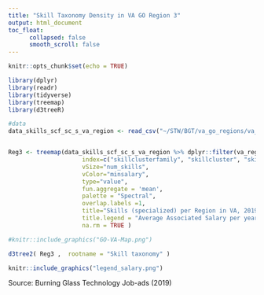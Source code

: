 ```yaml
---
title: "Skill Taxonomy Density in VA GO Region 3"
output: html_document
toc_float:
      collapsed: false
      smooth_scroll: false
---
```


```r
knitr::opts_chunk$set(echo = TRUE)
```


```r
library(dplyr)
library(readr)
library(tidyverse)
library(treemap)
library(d3treeR)

#data
data_skills_scf_sc_s_va_region <- read_csv("~/STW/BGT/va_go_regions/va_go_bgt/data_skills_scf_sc_s_va_region.csv")


Reg3 <- treemap(data_skills_scf_sc_s_va_region %>% dplyr::filter(va_region == 3) ,
                     index=c("skillclusterfamily", "skillcluster", "skill" ),
                     vSize="num_skills",
                     vColor="minsalary",
                     type="value",
                     fun.aggregate = 'mean',
                     palette = "Spectral",
                     overlap.labels =1,
                     title="Skills (specialized) per Region in VA, 2019",
                     title.legend = "Average Associated Salary per year",
                     na.rm = TRUE )
```


```r
#knitr::include_graphics("GO-VA-Map.png")

d3tree2( Reg3 ,  rootname = "Skill taxonomy" )

```

```r
knitr::include_graphics("legend_salary.png")
```


Source: Burning Glass Technology Job-ads (2019)
